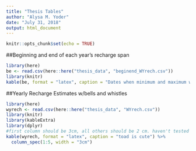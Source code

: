 ```yaml
---
title: "Thesis Tables"
author: "Alysa M. Yoder"
date: "July 31, 2018"
output: html_document
---
```


```r
knitr::opts_chunk$set(echo = TRUE)
```

##Beginning and end of each year's recharge span
```r
library(here)
be <- read.csv(here::here("thesis_data", "beginend_WYrech.csv"))
library(knitr)
kable(be, format = "latex", caption = "Dates when minimum and maximum water levels occurred for each water year, 2012-2016.")
```

##Yearly Recharge Estimates w/bells and whistles
```r
library(here)
wyrech <- read.csv(here::here("thesis_data", "WYrech.csv"))
library(knitr)
library(kableExtra)
library(dplyr)
#first column should be 3cm, all others should be 2 cm. haven't tested this yet. 
kable(wyrech, format = "latex", caption = "toad is cute") %>%
  column_spec(1:5, width = "3cm")
```